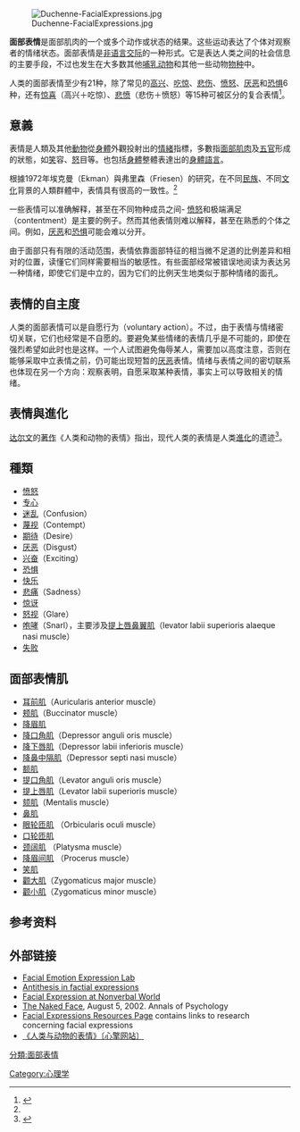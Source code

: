 {{Redirect|表情}}
[[Image:Duchenne-FacialExpressions.jpg|thumb]]

'''面部表情'''是面部肌肉的一个或多个动作或状态的结果。这些运动表达了个体对观察者的情绪状态。面部表情是[[非语言交际|非语言交际]]的一种形式。它是表达人类之间的社会信息的主要手段，不过也发生在大多数其他[[哺乳动物|哺乳动物]]和其他一些动物[[物种|物种]]中。

人类的面部表情至少有21种，除了常见的[[高兴|高兴]]、[[吃惊|吃惊]]、[[悲伤|悲伤]]、[[愤怒|愤怒]]、[[厌恶|厌恶]]和[[恐惧|恐惧]]6种，还有[[惊喜|惊喜]]（高兴＋吃惊）、[[悲愤|悲愤]]（悲伤＋愤怒）等15种可被区分的复合表情<ref>{{cite news|title=研究发现人脸至少有21种表情|url=http://paper.sciencenet.cn/htmlpaper/20144214404925932467.shtm?id=32467|accessdate=2014-04-04|newspaper=科学网|date=2014-04-02|archive-date=2016-03-05|archive-url=https://web.archive.org/web/20160305022756/http://paper.sciencenet.cn/htmlpaper/20144214404925932467.shtm?id=32467|dead-url=no}}</ref>。

==意義==
表情是人類及其他[[動物|動物]]從[[身體|身體]]外觀投射出的[[情緒|情緒]]指標，多數指[[面部|面部]][[肌肉|肌肉]]及[[五官|五官]]形成的狀態，如[[笑|笑]]容、[[怒|怒]]目等。也包括[[身體|身體]]整體表達出的[[身體語言|身體語言]]。

根據1972年埃克曼（Ekman）與弗里森（Friesen）的研究，在不同[[民族|民族]]、不同[[文化|文化]]背景的人類群體中，表情具有很高的一致性。<ref name="《人类和动物的表情》"/>

一些表情可以准确解释，甚至在不同物种成员之间- [[愤怒|愤怒]]和极端满足（contentment）是主要的例子。然而其他表情则难以解释，甚至在熟悉的个体之间。例如，[[厌恶|厌恶]]和[[恐惧|恐惧]]可能会难以分开。

由于面部只有有限的活动范围，表情依靠面部特征的相当微不足道的比例差异和相对的位置，读懂它们同样需要相当的敏感性。有些面部经常被错误地阅读为表达另一种情绪，即使它们是中立的，因为它们的比例天生地类似于那种情绪的面孔。

==表情的自主度==
人类的面部表情可以是自愿行为（voluntary action）。不过，由于表情与情绪密切关联，它们也经常是不自愿的。要避免某些情绪的表情几乎是不可能的，即使在强烈希望如此时也是这样。一个人试图避免侮辱某人，需要加以高度注意，否则在能够采取中立表情之前，仍可能出现短暂的[[厌恶|厌恶]]表情。情绪与表情之间的密切联系也体现在另一个方向：观察表明，自愿采取某种表情，事实上可以导致相关的情绪。

==表情與進化==
[[达尔文|达尔文]]的[[著作|著作]]《人类和动物的表情》指出，现代人类的表情是人类[[進化|進化]]的遗迹<ref name="《人类和动物的表情》">{{Cite web |url=http://www.pep.com.cn/xgjy/xlyj/xlshuku/shuku13/shuku17/201008/t20100827_815292.htm |title=存档副本 |access-date=2012-10-10 |archive-date=2016-03-05 |archive-url=https://web.archive.org/web/20160305033223/http://www.pep.com.cn/xgjy/xlyj/xlshuku/shuku13/shuku17/201008/t20100827_815292.htm |dead-url=no }}</ref>。

==種類==
*[[愤怒|愤怒]]
*[[注意|专心]]
*[[迷乱|迷乱]]（Confusion）
*[[蔑视|蔑视]]（Contempt）
*[[期待|期待]]（Desire）
*[[厌恶|厌恶]]（Disgust）
*[[兴奋|兴奋]]（Exciting）
*[[恐惧|恐惧]]
*[[快乐|快乐]]
*[[悲痛|悲痛]]（Sadness）
*[[惊讶|惊讶]]
*[[怒视|怒视]]（Glare）
*[[咆哮|咆哮]]（Snarl），主要涉及[[提上唇鼻翼肌|提上唇鼻翼肌]]（levator labii superioris alaeque nasi muscle）
*[[失败|失败]]

==面部表情肌 ==
*[[耳前肌|耳前肌]]（Auricularis anterior muscle）
*[[颊肌|颊肌]]（Buccinator muscle）
*[[降眉肌|降眉肌]]
*[[降口角肌|降口角肌]]（Depressor anguli oris muscle）
*[[降下唇肌|降下唇肌]]（Depressor labii inferioris muscle）
*[[降鼻中隔肌|降鼻中隔肌]]（Depressor septi nasi muscle）
*[[额肌|额肌]]
*[[提口角肌|提口角肌]]（Levator anguli oris muscle）
*[[提上唇肌|提上唇肌]]（Levator labii superioris muscle）
*[[颏肌|颏肌]]（Mentalis muscle）    
*[[鼻肌|鼻肌]]  
*[[眼轮匝肌|眼轮匝肌]] （Orbicularis oculi muscle）  
*[[口轮匝肌|口轮匝肌]]
*[[颈阔肌|颈阔肌]] （Platysma muscle）
*[[降眉间肌|降眉间肌]] （Procerus muscle）  
*[[笑肌|笑肌]]  
*[[颧大肌|颧大肌]]（Zygomaticus major muscle）   
*[[颧小肌|颧小肌]]（Zygomaticus minor muscle）

==参考资料==
<references/>

==外部链接==
{{Commonscat|Facial expressions}}
*[https://web.archive.org/web/20151208131810/http://feelab.ufp.pt/index.swf Facial Emotion Expression Lab]
*[http://www.math.technion.ac.il/~ra/webexpressions.doc Antithesis in factial expressions] {{Wayback|url=http://www.math.technion.ac.il/~ra/webexpressions.doc |date=20180713231303 }}
*[https://web.archive.org/web/19991006130501/http://members.aol.com/nonverbal3/facialx.htm Facial Expression at Nonverbal World]
*[https://www.webcitation.org/6766OgoyI?url=http://www.gladwell.com/2002/2002_08_05_a_face.htm The Naked Face], August 5, 2002. Annals of Psychology
*[http://www.kasrl.org/facial_expression.html Facial Expressions Resources Page] {{Wayback|url=http://www.kasrl.org/facial_expression.html |date=20210416183016 }} contains links to research concerning facial expressions
*[https://web.archive.org/web/20170417044010/http://health.sohu.com/99/84/harticle15078499.shtml 《人类与动物的表情》〔心擎网站〕]

{{Authority control}}
[[Category:心理学|Category:心理学]]
[[分類:面部表情|分類:面部表情]]
